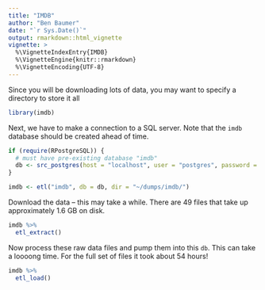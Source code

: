 ```yaml
---
title: "IMDB"
author: "Ben Baumer"
date: "`r Sys.Date()`"
output: rmarkdown::html_vignette
vignette: >
  %\VignetteIndexEntry{IMDB}
  %\VignetteEngine{knitr::rmarkdown}
  %\VignetteEncoding{UTF-8}
---
```


Since you will be downloading lots of data, you may want to specify a directory to store it all

```r
library(imdb)
```

Next, we have to make a connection to a SQL server. Note that the `imdb` database should be created ahead of time. 

```r
if (require(RPostgreSQL)) {
  # must have pre-existing database "imdb"
  db <- src_postgres(host = "localhost", user = "postgres", password = "postgres", dbname = "imdb_fresh")
}
```

```r
imdb <- etl("imdb", db = db, dir = "~/dumps/imdb/")
```

Download the data -- this may take a while. There are 49 files that take up approximately 1.6 GB on disk.

```r
imdb %>%
  etl_extract()
```

Now process these raw data files and pump them into this `db`. This can take a loooong time. For the full set of files it took about 54 hours!

```r
imdb %>%
  etl_load()
```